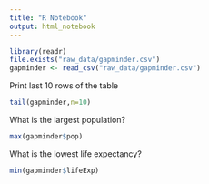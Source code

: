 ```yaml
---
title: "R Notebook"
output: html_notebook
---
```


```r
library(readr)
file.exists("raw_data/gapminder.csv")
gapminder <- read_csv("raw_data/gapminder.csv")

```

Print last 10 rows of the table

```r
tail(gapminder,n=10)
```

What is the largest population?

```r
max(gapminder$pop)
```

What is the lowest life expectancy?

```r
min(gapminder$lifeExp)
```

